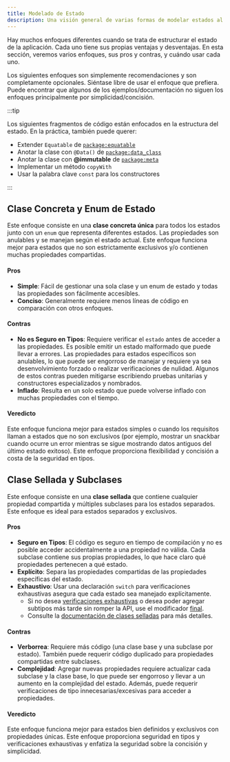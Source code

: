 ```yaml
---
title: Modelado de Estado
description: Una visión general de varias formas de modelar estados al usar package:bloc.
---
```



Hay muchos enfoques diferentes cuando se trata de estructurar el estado de la aplicación.
Cada uno tiene sus propias ventajas y desventajas. En esta sección, veremos varios enfoques,
sus pros y contras, y cuándo usar cada uno.

Los siguientes enfoques son simplemente recomendaciones y son completamente opcionales.
Siéntase libre de usar el enfoque que prefiera. Puede encontrar que algunos de los
ejemplos/documentación no siguen los enfoques principalmente por simplicidad/concisión.

:::tip

Los siguientes fragmentos de código están enfocados en la estructura del estado. En la práctica, también puede querer:

- Extender `Equatable` de [`package:equatable`](https://pub.dev/packages/equatable)
- Anotar la clase con `@Data()` de [`package:data_class`](https://pub.dev/packages/data_class)
- Anotar la clase con **@immutable** de [`package:meta`](https://pub.dev/packages/meta)
- Implementar un método `copyWith`
- Usar la palabra clave `const` para los constructores

:::

## Clase Concreta y Enum de Estado

Este enfoque consiste en una **clase concreta única** para todos los estados junto con
un `enum` que representa diferentes estados. Las propiedades son anulables y se manejan
según el estado actual. Este enfoque funciona mejor para estados que no son estrictamente
exclusivos y/o contienen muchas propiedades compartidas.

<ConcreteClassAndStatusEnumSnippet />

#### Pros

- **Simple**: Fácil de gestionar una sola clase y un enum de estado y todas las propiedades son fácilmente accesibles.
- **Conciso**: Generalmente requiere menos líneas de código en comparación con otros enfoques.

#### Contras

- **No es Seguro en Tipos**: Requiere verificar el `estado` antes de acceder a las propiedades.
  Es posible emitir un estado malformado que puede llevar a errores. Las propiedades
  para estados específicos son anulables, lo que puede ser engorroso de manejar y
  requiere ya sea desenvolvimiento forzado o realizar verificaciones de nulidad. Algunos
  de estos contras pueden mitigarse escribiendo pruebas unitarias y constructores
  especializados y nombrados.
- **Inflado**: Resulta en un solo estado que puede volverse inflado con muchas
  propiedades con el tiempo.

#### Veredicto

Este enfoque funciona mejor para estados simples o cuando los requisitos llaman a
estados que no son exclusivos (por ejemplo, mostrar un snackbar cuando ocurre un error
mientras se sigue mostrando datos antiguos del último estado exitoso). Este enfoque
proporciona flexibilidad y concisión a costa de la seguridad en tipos.

## Clase Sellada y Subclases

Este enfoque consiste en una **clase sellada** que contiene cualquier propiedad compartida
y múltiples subclases para los estados separados. Este enfoque es ideal para
estados separados y exclusivos.

<SealedClassAndSubclassesSnippet />

#### Pros

- **Seguro en Tipos**: El código es seguro en tiempo de compilación y no es posible
  acceder accidentalmente a una propiedad no válida. Cada subclase contiene sus propias propiedades, lo que hace claro qué propiedades pertenecen a qué estado.
- **Explícito**: Separa las propiedades compartidas de las propiedades específicas del estado.
- **Exhaustivo**: Usar una declaración `switch` para verificaciones exhaustivas
  asegura que cada estado sea manejado explícitamente.
  - Si no desea [verificaciones exhaustivas](https://dart.dev/language/branches#exhaustiveness-checking) o
    desea poder agregar subtipos más tarde sin romper la API, use el
    modificador [final](https://dart.dev/language/class-modifiers#final).
  - Consulte la [documentación de clases selladas](https://dart.dev/language/class-modifiers#sealed) para más detalles.

#### Contras

- **Verborrea**: Requiere más código (una clase base y una subclase por estado).
  También puede requerir código duplicado para propiedades compartidas entre subclases.
- **Complejidad**: Agregar nuevas propiedades requiere actualizar cada subclase y la
  clase base, lo que puede ser engorroso y llevar a un aumento en la complejidad del
  estado. Además, puede requerir verificaciones de tipo innecesarias/excesivas para acceder
  a propiedades.

#### Veredicto

Este enfoque funciona mejor para estados bien definidos y exclusivos con propiedades únicas.
Este enfoque proporciona seguridad en tipos y verificaciones exhaustivas y enfatiza
la seguridad sobre la concisión y simplicidad.
